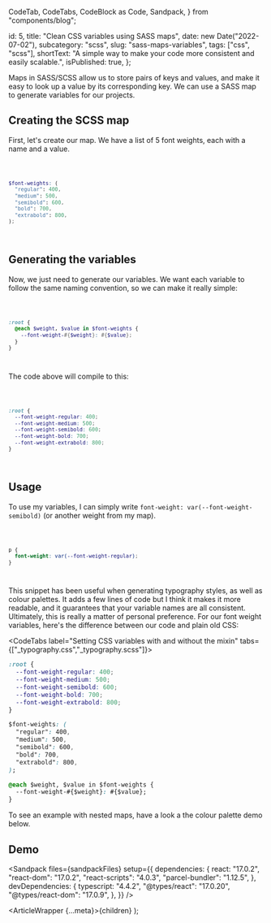   CodeTab,
  CodeTabs,
  CodeBlock as Code,
  Sandpack,
} from "components/blog";

  id: 5,
  title: "Clean CSS variables using SASS maps",
  date: new Date("2022-07-02"),
  subcategory: "scss",
  slug: "sass-maps-variables",
  tags: ["css", "scss"],
  shortText:
    "A simple way to make your code more consistent and easily scalable.",
  isPublished: true,
};

Maps in SASS/SCSS allow us to store pairs of keys and values, and make it easy to look up a value by its corresponding key. We can use a SASS map to generate variables for our projects.

## Creating the SCSS map

First, let's create our map. We have a list of 5 font weights, each with a name and a value.

<Code filename="_typography.scss">

```scss
$font-weights: (
  "regular": 400,
  "medium": 500,
  "semibold": 600,
  "bold": 700,
  "extrabold": 800,
);
```

</Code>

## Generating the variables

Now, we just need to generate our variables. We want each variable to follow the same naming convention, so we can make it really simple:

<Code filename="_typography.scss">

```scss
:root {
  @each $weight, $value in $font-weights {
    --font-weight-#{$weight}: #{$value};
  }
}
```

</Code>

The code above will compile to this:

<Code filename="_typography.scss">

```css
:root {
  --font-weight-regular: 400;
  --font-weight-medium: 500;
  --font-weight-semibold: 600;
  --font-weight-bold: 700;
  --font-weight-extrabold: 800;
}
```

</Code>

## Usage

To use my variables, I can simply write `font-weight: var(--font-weight-semibold)` (or another weight from my map).

<Code>

```css
p {
  font-weight: var(--font-weight-regular);
}
```

</Code>

This snippet has been useful when generating typography styles, as well as colour palettes. It adds a few lines of code but I think it makes it more readable, and it guarantees that your variable names are all consistent. Ultimately, this is really a matter of personal preference.
For our font weight variables, here's the difference between our code and plain old CSS:

<CodeTabs label="Setting CSS variables with and without the mixin" tabs={["_typography.css","_typography.scss"]}>

<CodeTab label="_typography.css">

```scss
:root {
  --font-weight-regular: 400;
  --font-weight-medium: 500;
  --font-weight-semibold: 600;
  --font-weight-bold: 700;
  --font-weight-extrabold: 800;
}
```

</CodeTab>

<CodeTab label="_typography.scss">

```css
$font-weights: (
  "regular": 400,
  "medium": 500,
  "semibold": 600,
  "bold": 700,
  "extrabold": 800,
);

@each $weight, $value in $font-weights {
  --font-weight-#{$weight}: #{$value};
}
```

</CodeTab>

</CodeTabs>

To see an example with nested maps, have a look a the colour palette demo below.

## Demo

<Sandpack
  files={sandpackFiles}
  setup={{
    dependencies: {
      react: "17.0.2",
      "react-dom": "17.0.2",
      "react-scripts": "4.0.3",
      "parcel-bundler": "1.12.5",
    },
    devDependencies: {
      typescript: "4.4.2",
      "@types/react": "17.0.20",
      "@types/react-dom": "17.0.9",
    },
  }}
/>

  <ArticleWrapper {...meta}>{children}</ArticleWrapper>
);
